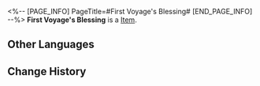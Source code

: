 <%-- [PAGE_INFO]
PageTitle=#First Voyage's Blessing#
[END_PAGE_INFO] --%>
{{Item Infobox
|title       = First Voyage's Blessing
|id          = 801
|image       = Item First Voyage's Blessing.png
|type        = 
|invCategory = Valuables
|rarity      = 5
|effect      = 
|description = A blessing offered to those starting their journey.
}}
{{Description|1=May you embrace the skies and give the greetings of your first voyage to the endless starry seas.}}
'''First Voyage's Blessing''' is a [[Item]].

==Other Languages==
{{Other Languages
|en   = First Voyage's Blessing
|zhs  = 启行的祝福
|zht  = 啟行的祝福
|ja   = 啓行の祝福
|ko   = 출행의 축복
|es   = Bendición del primer viaje
|fr   = Bénédiction du premier voyage
|ru   = Благословение начала пути
|th   = First Voyage's Blessing
|vi   = Chúc Phúc Khởi Hành
|de   = Segen der ersten Reise
|id   = First Voyage's Blessing
|pt   = Bênção de Primeira Viagem
}}

==Change History==
{{Change History|2.0}}